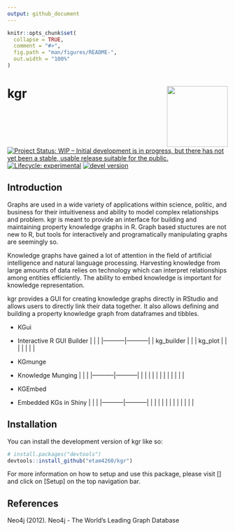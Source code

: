 ```yaml
---
output: github_document
---
```


<!-- README.md is generated from README.Rmd. Please edit that file -->

```r
knitr::opts_chunk$set(
  collapse = TRUE,
  comment = "#>",
  fig.path = "man/figures/README-",
  out.width = "100%"
)
```

# kgr <img src='man/figures/logo.png' align="right" width="139"/>

<!-- badges: start -->
[![Project Status: WIP – Initial development is in progress, but there has not yet been a stable, usable release suitable for the public.](https://www.repostatus.org/badges/latest/wip.svg)](https://www.repostatus.org/#wip)
[![Lifecycle: experimental](https://img.shields.io/badge/lifecycle-experimental-orange.svg)](https://www.tidyverse.org/lifecycle/#experimental)
[![devel version](https://img.shields.io/badge/devel%20version-0.1.0.9000-yellow)]()
<!-- badges: end -->

## Introduction

Graphs are used in a wide variety of applications within science,
politic, and business for their intuitiveness and ability to model complex 
relationships and problem. kgr is meant to provide an interface for building and 
maintaining property knowledge graphs in R. Graph based stuctures are not 
new to R, but tools for interactively and programatically manipulating 
graphs are seemingly so.

Knowledge graphs have gained a lot of attention in the field of artificial
intelligence and natural language processing. Harvesting knowledge from large 
amounts of data relies on technology which can interpret relationships among
entities efficiently. The ability to embed knowledge is important for
knowledge representation. 

kgr provides a GUI for creating knowledge graphs directly in RStudio and 
allows users to directly link their data together. It also allows
defining and building a property knowledge graph from dataframes and 
tibbles.


* KGui
- Interactive R GUI Builder 
|  | |
|-----------|-----------|
| kg_builder | |
| kg_plot | |
|  | |
| | 


* KGmunge
- Knowledge Munging
|  | |
|-----------|-----------|
| | |
| | |
| | |
| | |


* KGEmbed
- Embedded KGs in Shiny
|  | |
|-----------|-----------|
| | |
| | |
| | |
| | |


## Installation

You can install the development version of kgr like so:

``` r
# install.packages("devtools")
devtools::install_github("etam4260/kgr")
```

For more information on how to setup and use this package, please visit []
and click on [Setup] on the top navigation bar. 


## References

| Neo4j (2012). Neo4j - The World’s Leading Graph Database 
